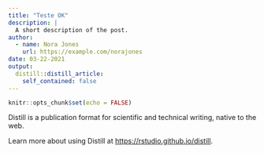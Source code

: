 ```yaml
---
title: "Teste OK"
description: |
  A short description of the post.
author:
  - name: Nora Jones
    url: https://example.com/norajones
date: 03-22-2021
output:
  distill::distill_article:
    self_contained: false
---
```



```r
knitr::opts_chunk$set(echo = FALSE)
```

Distill is a publication format for scientific and technical writing, native to the web.

Learn more about using Distill at <https://rstudio.github.io/distill>.


